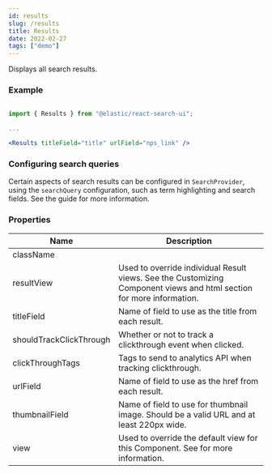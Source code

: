 ```yaml
---
id: results
slug: /results
title: Results
date: 2022-02-27
tags: ["demo"]
---
```


Displays all search results.

### Example

```jsx

import { Results } from "@elastic/react-search-ui";

...

<Results titleField="title" urlField="nps_link" />
```

### Configuring search queries

Certain aspects of search results can be configured in `SearchProvider`, using the `searchQuery` configuration, such as
term highlighting and search fields. See the <DocLink id="advanced" section="advanced-configuration" text="Advanced Configuration" /> guide
for more information.

### Properties

| Name                    | Description                                                                                                                                                                                 |
| ----------------------- | ------------------------------------------------------------------------------------------------------------------------------------------------------------------------------------------- |
| className               |                                                                                                                                                                                             |
| resultView              | Used to override individual Result views. See the Customizing Component views and html section for more information.                                                                        |
| titleField              | Name of field to use as the title from each result.                                                                                                                                         |
| shouldTrackClickThrough | Whether or not to track a clickthrough event when clicked.                                                                                                                                  |
| clickThroughTags        | Tags to send to analytics API when tracking clickthrough.                                                                                                                                   |
| urlField                | Name of field to use as the href from each result.                                                                                                                                          |
| thumbnailField          | Name of field to use for thumbnail image. Should be a valid URL and at least 220px wide.                                                                                                    |
| view                    | Used to override the default view for this Component. See <DocLink id="advanced" section="component-views-and-html" text="Customization: Component views and HTML" /> for more information. |